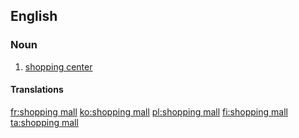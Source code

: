 ==English==
{{wikipedia}}

===Noun===
{{en-noun}}
# {{lb|en|US}} [[shopping center]]

====Translations====
{{trans-see|shopping centre}}

[[fr:shopping mall]]
[[ko:shopping mall]]
[[pl:shopping mall]]
[[fi:shopping mall]]
[[ta:shopping mall]]